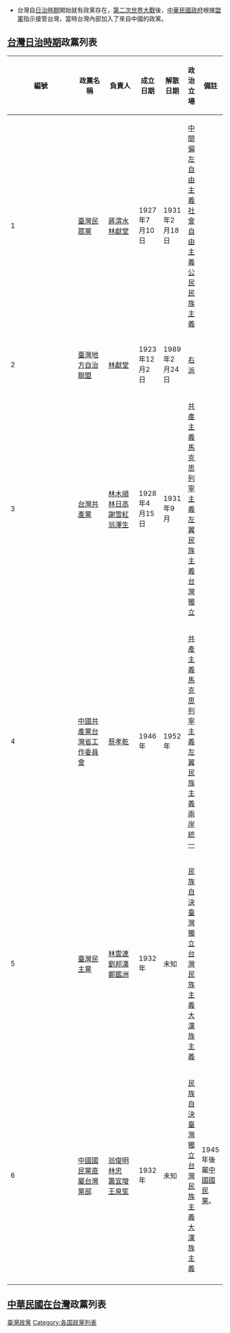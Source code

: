 *台灣自[[台灣日治時期|日治時期]]開始就有政黨存在，[[第二次世界大戰|第二次世界大戰]]後，[[中華民國政府|中華民國政府]]根據[[盟軍|盟軍]]指示接管台灣，當時台灣內部加入了來自中國的政黨。

== [[台灣日治時期|台灣日治時期]]政黨列表 ==
{| class="wikitable sortable"  style="font-size:100%"
|-
!width=5%|編號
!width=20%|政黨名稱
!width=20%|負責人
!width=10%|成立日期
!width=10%|解散日期
!width=20%|政治立場
!width=30%|備註
|-
|1
|[[臺灣民眾黨_(1927年)|臺灣民眾黨]]
|[[蔣渭水|蔣渭水]]<br/>[[林獻堂|林獻堂]]
|1927年7月10日
|1931年2月18日
|[[中間偏左|中間偏左]]<br/>[[自由主義|自由主義]]<br/>[[社會自由主義|社會自由主義]]<br/>[[公民民族主義|公民民族主義]]
|
|-
|2
|[[臺灣地方自治聯盟|臺灣地方自治聯盟]]
|[[林獻堂|林獻堂]]
|1923年12月2日
|1989年2月24日
|[[右派|右派]]
|
|-
|3
|[[台灣共產黨|台灣共產黨]]
|[[林木順|林木順]]<br/>[[林日高|林日高]]<br/>[[謝雪紅|謝雪紅]]<br/>[[翁澤生|翁澤生]]
|1928年4月15日
|1931年9月
|[[共產主義|共產主義]]<br/>[[馬克思列寧主義|馬克思列寧主義]]<br/>[[左翼民族主義|左翼民族主義]]<br/>[[台灣獨立|台灣獨立]]
|
|-
|4
|[[中國共產黨台灣省工作委員會|中國共產黨台灣省工作委員會]]
|[[蔡孝乾|蔡孝乾]]
|1946年
|1952年
|[[共產主義|共產主義]]<br/>[[馬克思列寧主義|馬克思列寧主義]]<br/>[[左翼民族主義|左翼民族主義]]<br/>[[兩岸統一|兩岸統一]]
|
|-
|5
|[[臺灣民主黨|臺灣民主黨]]
|[[林雲連|林雲連]]<br/>[[劉邦漢|劉邦漢]]<br/>[[鄭鑑洲|鄭鑑洲]]
|1932年
|未知
|[[民族自決|民族自決]]<br/>[[臺灣獨立|臺灣獨立]]<br/>[[台灣民族主義|台灣民族主義]]<br/>[[大漢族主義|大漢族主義]]
|
|-
|6
|[[中國國民黨臺灣省黨部|中國國民黨直屬台灣黨部]]
|[[翁俊明|翁俊明]]<br/>[[林忠|林忠]]<br/>[[簫宜增|簫宜增]]<br/>[[王泉笙|王泉笙]]
|1932年
|未知
|[[民族自決|民族自決]]<br/>[[臺灣獨立|臺灣獨立]]<br/>[[台灣民族主義|台灣民族主義]]<br/>[[大漢族主義|大漢族主義]]
|1945年後屬[[中國國民黨|中國國民黨]]。
|-
|}

== [[中華民國在台灣|中華民國在台灣]]政黨列表 ==
{{main|中華民國政黨}}

[[Category:臺灣政黨|]]
[[Category:各国政黨列表|Category:各国政黨列表]]